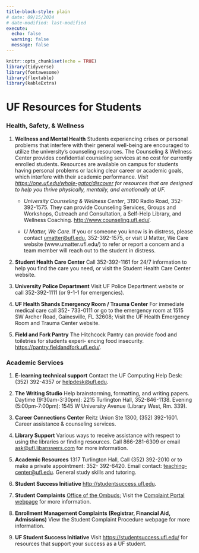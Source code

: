 ```yaml
---
title-block-style: plain
# date: 09/15/2024
# date-modified: last-modified
execute:
  echo: false
  warning: false
  message: false
---
```


```r
knitr::opts_chunk$set(echo = TRUE)
library(tidyverse)
library(fontawesome)
library(flextable)
library(kableExtra)
```

<!-- # UF Resources for Students {.unnumbered} -->
# UF Resources for Students

### Health, Safety, & Wellness {.unnumbered}

1. **Wellness and Mental Health** Students experiencing crises or personal problems that interfere with their general well-being are encouraged to utilize the university’s counseling resources. The Counseling & Wellness Center provides confidential counseling services at no cost for currently enrolled students. Resources are available on campus for students having personal problems or lacking clear career or academic goals, which interfere with their academic performance. *Visit <https://one.uf.edu/whole-gator/discover> for resources that are designed to help you thrive physically, mentally, and emotionally at UF.*

    -   *University Counseling & Wellness Center*, 3190 Radio Road, 352-392-1575. They can provide Counseling Services, Groups and Workshops, Outreach and Consultation, a Self-Help Library, and Wellness Coaching. <http://www.counseling.ufl.edu/>.

    -   *U Matter, We Care.* If you or someone you know is in distress, please contact [umatter\@ufl.edu](mailto:umatter@ufl.edu){.email}, 352-392-1575, or visit U Matter, We Care website (www.umatter.ufl.edu/) to refer or report a concern and a team member will reach out to the student in distress.

1. **Student Health Care Center** Call 352-392-1161 for 24/7 information to help you find the care you need, or visit the Student Health Care Center website.

1. **University Police Department** Visit UF Police Department website or call 352-392-1111 (or 9-1-1 for emergencies).

1. **UF Health Shands Emergency Room / Trauma Center** For immediate medical care call 352- 733-0111 or go to the emergency room at 1515 SW Archer Road, Gainesville, FL 32608; Visit the UF Health Emergency Room and Trauma Center website.

1. **Field and Fork Pantry** The Hitchcock Pantry can provide food and toiletries for students experi- encing food insecurity. <https://pantry.fieldandfork.ufl.edu/>.

### Academic Services {.unnumbered}



1. **E-learning technical support** Contact the UF Computing Help Desk: (352) 392-4357 or [helpdesk\@ufl.edu](mailto:helpdesk@ufl.edu){.email}.

1. **The Writing Studio** Help brainstorming, formatting, and writing papers. Daytime (9:30am-3:30pm): 2215 Turlington Hall, 352-846-1138. Evening (5:00pm-7:00pm): 1545 W University Avenue (Library West, Rm. 339).

1. **Career Connections Center** Reitz Union Ste 1300, (352) 392-1601. Career assistance & counseling services.

1. **Library Support** Various ways to receive assistance with respect to using the libraries or finding resources. Call 866-281-6309 or email [ask\@ufl.libanswers.com](mailto:ask@ufl.libanswers.com){.email} for more information.

1. **Academic Resources** 1317 Turlington Hall, Call (352) 392-2010 or to make a private appointment: 352- 392-6420. Email contact: [teaching-center\@ufl.edu](mailto:teaching-center@ufl.edu){.email}. General study skills and tutoring.

1. **Student Success Initiative** <http://studentsuccess.ufl.edu>.

1. **Student Complaints** [Office of the Ombuds](https://ombuds.ufl.edu/); Visit the [Complaint Portal webpage](https://ombuds.ufl.edu/complaint-portal/) for more information.

1. **Enrollment Management Complaints (Registrar, Financial Aid, Admissions)** View the Student Complaint Procedure webpage for more information.

1. **UF Student Success Initiative** Visit <https://studentsuccess.ufl.edu/> for resources that support your success as a UF student.
